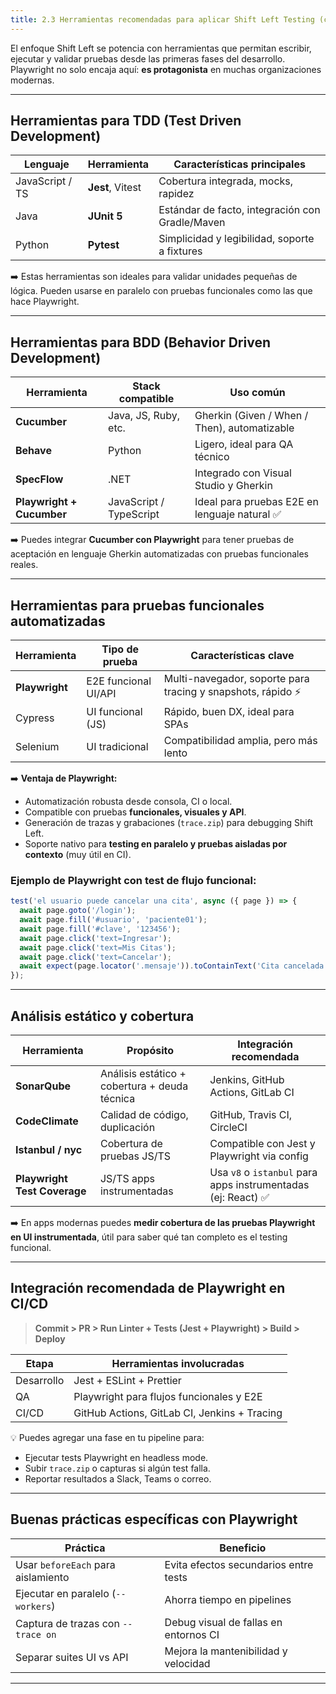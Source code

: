 ```yaml
---
title: 2.3 Herramientas recomendadas para aplicar Shift Left Testing (con Playwright)
---
```


El enfoque Shift Left se potencia con herramientas que permitan escribir, ejecutar y validar pruebas desde las primeras fases del desarrollo. Playwright no solo encaja aquí: **es protagonista** en muchas organizaciones modernas.

---

## Herramientas para TDD (Test Driven Development)

| Lenguaje        | Herramienta      | Características principales                     |
| --------------- | ---------------- | ----------------------------------------------- |
| JavaScript / TS | **Jest**, Vitest | Cobertura integrada, mocks, rapidez             |
| Java            | **JUnit 5**      | Estándar de facto, integración con Gradle/Maven |
| Python          | **Pytest**       | Simplicidad y legibilidad, soporte a fixtures   |

➡️ Estas herramientas son ideales para validar unidades pequeñas de lógica. Pueden usarse en paralelo con pruebas funcionales como las que hace Playwright.

---

## Herramientas para BDD (Behavior Driven Development)

| Herramienta               | Stack compatible        | Uso común                                    |
| ------------------------- | ----------------------- | -------------------------------------------- |
| **Cucumber**              | Java, JS, Ruby, etc.    | Gherkin (Given / When / Then), automatizable |
| **Behave**                | Python                  | Ligero, ideal para QA técnico                |
| **SpecFlow**              | .NET                    | Integrado con Visual Studio y Gherkin        |
| **Playwright + Cucumber** | JavaScript / TypeScript | Ideal para pruebas E2E en lenguaje natural ✅ |

➡️ Puedes integrar **Cucumber con Playwright** para tener pruebas de aceptación en lenguaje Gherkin automatizadas con pruebas funcionales reales.

---

## Herramientas para pruebas funcionales automatizadas

| Herramienta    | Tipo de prueba       | Características clave                                       |
| -------------- | -------------------- | ----------------------------------------------------------- |
| **Playwright** | E2E funcional UI/API | Multi-navegador, soporte para tracing y snapshots, rápido ⚡ |
| Cypress        | UI funcional (JS)    | Rápido, buen DX, ideal para SPAs                            |
| Selenium       | UI tradicional       | Compatibilidad amplia, pero más lento                       |

➡️ **Ventaja de Playwright:**

* Automatización robusta desde consola, CI o local.
* Compatible con pruebas **funcionales, visuales y API**.
* Generación de trazas y grabaciones (`trace.zip`) para debugging Shift Left.
* Soporte nativo para **testing en paralelo y pruebas aisladas por contexto** (muy útil en CI).

### Ejemplo de Playwright con test de flujo funcional:

```ts
test('el usuario puede cancelar una cita', async ({ page }) => {
  await page.goto('/login');
  await page.fill('#usuario', 'paciente01');
  await page.fill('#clave', '123456');
  await page.click('text=Ingresar');
  await page.click('text=Mis Citas');
  await page.click('text=Cancelar');
  await expect(page.locator('.mensaje')).toContainText('Cita cancelada');
});
```

---

## Análisis estático y cobertura

| Herramienta                  | Propósito                                     | Integración recomendada                                      |
| ---------------------------- | --------------------------------------------- | ------------------------------------------------------------ |
| **SonarQube**                | Análisis estático + cobertura + deuda técnica | Jenkins, GitHub Actions, GitLab CI                           |
| **CodeClimate**              | Calidad de código, duplicación                | GitHub, Travis CI, CircleCI                                  |
| **Istanbul / nyc**           | Cobertura de pruebas JS/TS                    | Compatible con Jest y Playwright via config                  |
| **Playwright Test Coverage** | JS/TS apps instrumentadas                     | Usa `v8` o `istanbul` para apps instrumentadas (ej: React) ✅ |

➡️ En apps modernas puedes **medir cobertura de las pruebas Playwright en UI instrumentada**, útil para saber qué tan completo es el testing funcional.

---

## Integración recomendada de Playwright en CI/CD

> **Commit > PR > Run Linter + Tests (Jest + Playwright) > Build > Deploy**

| Etapa      | Herramientas involucradas                    |
| ---------- | -------------------------------------------- |
| Desarrollo | Jest + ESLint + Prettier                     |
| QA         | Playwright para flujos funcionales y E2E     |
| CI/CD      | GitHub Actions, GitLab CI, Jenkins + Tracing |

💡 Puedes agregar una fase en tu pipeline para:

* Ejecutar tests Playwright en headless mode.
* Subir `trace.zip` o capturas si algún test falla.
* Reportar resultados a Slack, Teams o correo.

---

## Buenas prácticas específicas con Playwright

| Práctica                           | Beneficio                             |
| ---------------------------------- | ------------------------------------- |
| Usar `beforeEach` para aislamiento | Evita efectos secundarios entre tests |
| Ejecutar en paralelo (`--workers`) | Ahorra tiempo en pipelines            |
| Captura de trazas con `--trace on` | Debug visual de fallas en entornos CI |
| Separar suites UI vs API           | Mejora la mantenibilidad y velocidad  |

---